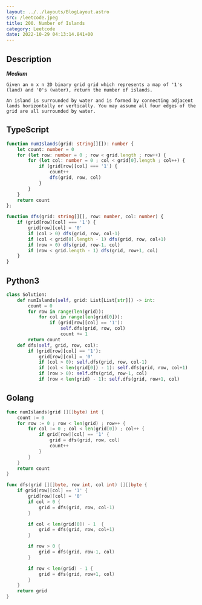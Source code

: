 ```yaml
---
layout: ../../layouts/BlogLayout.astro 
src: /leetcode.jpeg
title: 200. Number of Islands
category: Leetcode 
date: 2022-10-29 04:13:14.841+00 
---
```


## Description
***Medium***
```
Given an m x n 2D binary grid grid which represents a map of '1's (land) and '0's (water), return the number of islands.

An island is surrounded by water and is formed by connecting adjacent lands horizontally or vertically. You may assume all four edges of the grid are all surrounded by water.
```

## TypeScript
```typescript
function numIslands(grid: string[][]): number {
    let count: number = 0
    for (let row: number = 0 ; row < grid.length ; row++) {
        for (let col: number = 0 ; col < grid[0].length ; col++) {
            if (grid[row][col] === '1') {
                count++
                dfs(grid, row, col)
            }
        }
    }
    return count
};

function dfs(grid: string[][], row: number, col: number) {
    if (grid[row][col] === '1') {
        grid[row][col] = '0'
        if (col > 0) dfs(grid, row, col-1)
        if (col < grid[0].length - 1) dfs(grid, row, col+1)
        if (row > 0) dfs(grid, row-1, col)
        if (row < grid.length - 1) dfs(grid, row+1, col)
    }
}
```

## Python3
```python
class Solution:
    def numIslands(self, grid: List[List[str]]) -> int:
        count = 0
        for row in range(len(grid)):
            for col in range(len(grid[0])):
                if (grid[row][col] == '1'):
                    self.dfs(grid, row, col)
                    count += 1
        return count
    def dfs(self, grid, row, col):
        if (grid[row][col] == '1'):
            grid[row][col] = '0'
            if (col > 0): self.dfs(grid, row, col-1)
            if (col < len(grid[0]) - 1): self.dfs(grid, row, col+1)
            if (row > 0): self.dfs(grid, row-1, col)
            if (row < len(grid) - 1): self.dfs(grid, row+1, col)
```

## Golang
```go
func numIslands(grid [][]byte) int {
    count := 0
    for row := 0 ; row < len(grid) ; row++ {
        for col := 0 ; col < len(grid[0]) ; col++ {
            if grid[row][col] == '1' {
                grid = dfs(grid, row, col)
                count++
            }
        }
    }
    return count
}

func dfs(grid [][]byte, row int, col int) [][]byte {
    if grid[row][col] == '1' {
        grid[row][col] = '0' 
        if col > 0 {
            grid = dfs(grid, row, col-1)
        }

        if col < len(grid[0]) - 1  {
            grid = dfs(grid, row, col+1)
        }

        if row > 0 {
            grid = dfs(grid, row-1, col)
        }

        if row < len(grid) - 1 {
            grid = dfs(grid, row+1, col)
        }
    }
    return grid
}

```
